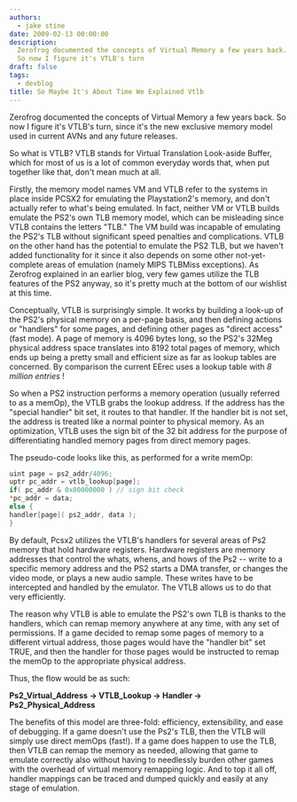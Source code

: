 ```yaml
---
authors:
  - jake stine
date: 2009-02-13 00:00:00
description:
  Zerofrog documented the concepts of Virtual Memory a few years back.
  So now I figure it's VTLB's turn
draft: false
tags:
  - devblog
title: So Maybe It's About Time We Explained Vtlb
---
```


Zerofrog documented the concepts of Virtual Memory a few years back. So
now I figure it's VTLB's turn, since it's the new exclusive memory model
used in current AVNs and any future releases.

<!-- truncate -->

So what is VTLB? VTLB stands for Virtual Translation Look-aside Buffer,
which for most of us is a lot of common everyday words that, when put
together like that, don't mean much at all.

Firstly, the memory model names VM and VTLB refer to the systems in
place inside PCSX2 for emulating the Playstation2's memory, and don't
actually refer to what's being emulated. In fact, neither VM or VTLB
builds emulate the PS2's own TLB memory model, which can be misleading
since VTLB contains the letters "TLB." The VM build was incapable of
emulating the PS2's TLB without significant speed penalties and
complications. VTLB on the other hand has the potential to emulate the
PS2 TLB, but we haven't added functionality for it since it also depends
on some other not-yet-complete areas of emulation (namely MIPS TLBMiss
exceptions). As Zerofrog explained in an earlier blog, very few games
utilize the TLB features of the PS2 anyway, so it's pretty much at the
bottom of our wishlist at this time.

Conceptually, VTLB is surprisingly simple. It works by building a
look-up of the PS2's physical memory on a per-page basis, and then
defining actions or "handlers" for some pages, and defining other pages
as "direct access" (fast mode). A page of memory is 4096 bytes long, so
the PS2's 32Meg physical address space translates into 8192 total pages
of memory, which ends up being a pretty small and efficient size as far
as lookup tables are concerned. By comparison the current EErec uses a
lookup table with _8 million entries_ !

So when a PS2 instruction performs a memory operation (usually referred
to as a memOp), the VTLB grabs the lookup address. If the address has
the "special handler" bit set, it routes to that handler. If the handler
bit is not set, the address is treated like a normal pointer to physical
memory. As an optimization, VTLB uses the sign bit of the 32 bit address
for the purpose of differentiating handled memory pages from direct
memory pages.

The pseudo-code looks like this, as performed for a write memOp:

```cpp
uint page = ps2_addr/4096;
uptr pc_addr = vtlb_lookup[page];
if( pc_addr & 0x80000000 ) // sign bit check
*pc_addr = data;
else {
handler[page]( ps2_addr, data );
}
```

By default, Pcsx2 utilizes the VTLB's handlers for several areas of Ps2
memory that hold hardware registers. Hardware registers are memory
addresses that control the whats, whens, and hows of the Ps2 -- write to
a specific memory address and the PS2 starts a DMA transfer, or changes
the video mode, or plays a new audio sample. These writes have to be
intercepted and handled by the emulator. The VTLB allows us to do that
very efficiently.

The reason why VTLB is able to emulate the PS2's own TLB is thanks to
the handlers, which can remap memory anywhere at any time, with any set
of permissions. If a game decided to remap some pages of memory to a
different virtual address, those pages would have the "handler bit" set
TRUE, and then the handler for those pages would be instructed to remap
the memOp to the appropriate physical address.

Thus, the flow would be as such:

**Ps2_Virtual_Address -&gt; VTLB_Lookup -&gt; Handler -&gt;
Ps2_Physical_Address**

The benefits of this model are three-fold: efficiency, extensibility,
and ease of debugging. If a game doesn't use the Ps2's TLB, then the
VTLB will simply use direct memOps (fast!). If a game does happen to use
the TLB, then VTLB can remap the memory as needed, allowing that game to
emulate correctly also without having to needlessly burden other games
with the overhead of virtual memory remapping logic. And to top it all
off, handler mappings can be traced and dumped quickly and easily at any
stage of emulation.
